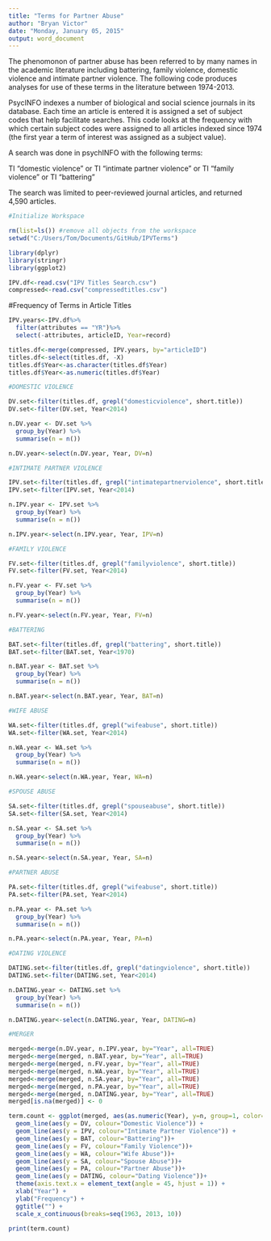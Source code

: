 ```yaml
---
title: "Terms for Partner Abuse"
author: "Bryan Victor"
date: "Monday, January 05, 2015"
output: word_document
---
```


The phenomonon of partner abuse has been referred to by many names in the academic literature including battering, family violence, domestic violence and intimate partner violence. The following code produces analyses for use of these terms in the literature between 1974-2013.

PsycINFO indexes a number of biological and social science journals in its database.  Each time an article is entered it is assigned a set of subject codes that help facilitate searches.  This code looks at the frequency with which certain subject codes were assigned to all articles indexed since 1974 (the first year a term of interest was assigned as a subject value).

A search was done in psychINFO with the following terms:

TI "domestic violence" or TI "intimate partner violence" or TI "family violence" or TI "battering"

The search was limited to peer-reviewed journal articles, and returned 4,590 articles.


```r
#Initialize Workspace

rm(list=ls()) #remove all objects from the workspace
setwd("C:/Users/Tom/Documents/GitHub/IPVTerms")

library(dplyr)
library(stringr)
library(ggplot2)

IPV.df<-read.csv("IPV Titles Search.csv")
compressed<-read.csv("compressedtitles.csv")

```

#Frequency of Terms in Article Titles


```r
IPV.years<-IPV.df%>%
  filter(attributes == "YR")%>%
  select(-attributes, articleID, Year=record)

titles.df<-merge(compressed, IPV.years, by="articleID")
titles.df<-select(titles.df, -X)
titles.df$Year<-as.character(titles.df$Year)
titles.df$Year<-as.numeric(titles.df$Year)

#DOMESTIC VIOLENCE

DV.set<-filter(titles.df, grepl("domesticviolence", short.title))
DV.set<-filter(DV.set, Year<2014)

n.DV.year <- DV.set %>% 
  group_by(Year) %>%
  summarise(n = n())

n.DV.year<-select(n.DV.year, Year, DV=n)

#INTIMATE PARTNER VIOLENCE

IPV.set<-filter(titles.df, grepl("intimatepartnerviolence", short.title))
IPV.set<-filter(IPV.set, Year<2014)

n.IPV.year <- IPV.set %>% 
  group_by(Year) %>%
  summarise(n = n())

n.IPV.year<-select(n.IPV.year, Year, IPV=n)

#FAMILY VIOLENCE

FV.set<-filter(titles.df, grepl("familyviolence", short.title))
FV.set<-filter(FV.set, Year<2014)

n.FV.year <- FV.set %>% 
  group_by(Year) %>%
  summarise(n = n())

n.FV.year<-select(n.FV.year, Year, FV=n)

#BATTERING

BAT.set<-filter(titles.df, grepl("battering", short.title))
BAT.set<-filter(BAT.set, Year<1970)

n.BAT.year <- BAT.set %>% 
  group_by(Year) %>%
  summarise(n = n())

n.BAT.year<-select(n.BAT.year, Year, BAT=n)

#WIFE ABUSE

WA.set<-filter(titles.df, grepl("wifeabuse", short.title))
WA.set<-filter(WA.set, Year<2014)

n.WA.year <- WA.set %>% 
  group_by(Year) %>%
  summarise(n = n())

n.WA.year<-select(n.WA.year, Year, WA=n)

#SPOUSE ABUSE

SA.set<-filter(titles.df, grepl("spouseabuse", short.title))
SA.set<-filter(SA.set, Year<2014)

n.SA.year <- SA.set %>% 
  group_by(Year) %>%
  summarise(n = n())

n.SA.year<-select(n.SA.year, Year, SA=n)

#PARTNER ABUSE

PA.set<-filter(titles.df, grepl("wifeabuse", short.title))
PA.set<-filter(PA.set, Year<2014)

n.PA.year <- PA.set %>% 
  group_by(Year) %>%
  summarise(n = n())

n.PA.year<-select(n.PA.year, Year, PA=n)

#DATING VIOLENCE

DATING.set<-filter(titles.df, grepl("datingviolence", short.title))
DATING.set<-filter(DATING.set, Year<2014)

n.DATING.year <- DATING.set %>% 
  group_by(Year) %>%
  summarise(n = n())

n.DATING.year<-select(n.DATING.year, Year, DATING=n)

#MERGER

merged<-merge(n.DV.year, n.IPV.year, by="Year", all=TRUE)
merged<-merge(merged, n.BAT.year, by="Year", all=TRUE)
merged<-merge(merged, n.FV.year, by="Year", all=TRUE)
merged<-merge(merged, n.WA.year, by="Year", all=TRUE)
merged<-merge(merged, n.SA.year, by="Year", all=TRUE)
merged<-merge(merged, n.PA.year, by="Year", all=TRUE)
merged<-merge(merged, n.DATING.year, by="Year", all=TRUE)
merged[is.na(merged)] <- 0

term.count <- ggplot(merged, aes(as.numeric(Year), y=n, group=1, color=Terms)) + 
  geom_line(aes(y = DV, colour="Domestic Violence")) +
  geom_line(aes(y = IPV, colour="Intimate Partner Violence")) + 
  geom_line(aes(y = BAT, colour="Battering"))+
  geom_line(aes(y = FV, colour="Family Violence"))+
  geom_line(aes(y = WA, colour="Wife Abuse"))+
  geom_line(aes(y = SA, colour="Spouse Abuse"))+
  geom_line(aes(y = PA, colour="Partner Abuse"))+
  geom_line(aes(y = DATING, colour="Dating Violence"))+
  theme(axis.text.x = element_text(angle = 45, hjust = 1)) + 
  xlab("Year") + 
  ylab("Frequency") + 
  ggtitle("") + 
  scale_x_continuous(breaks=seq(1963, 2013, 10))

print(term.count)

```


